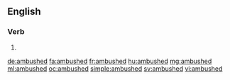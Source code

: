 ==English==

===Verb===
{{head|en}}

# {{en-past of|ambush}}

[[de:ambushed]]
[[fa:ambushed]]
[[fr:ambushed]]
[[hu:ambushed]]
[[mg:ambushed]]
[[ml:ambushed]]
[[oc:ambushed]]
[[simple:ambushed]]
[[sv:ambushed]]
[[vi:ambushed]]